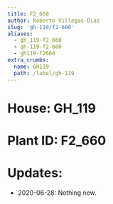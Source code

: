 ```yaml
---
title: F2_660
author: Roberto Villegas-Diaz
slug: 'gh-119/f2-660'
aliases:
  - gh_119-f2_660
  - gh-119-f2-660
  - gh119-f2660
extra_crumbs:
  name: GH119
  path: /label/gh-119
---
```


# **House**: GH_119
# **Plant ID**: F2_660
# **Updates**: 
 - 2020-06-28: Nothing new.
